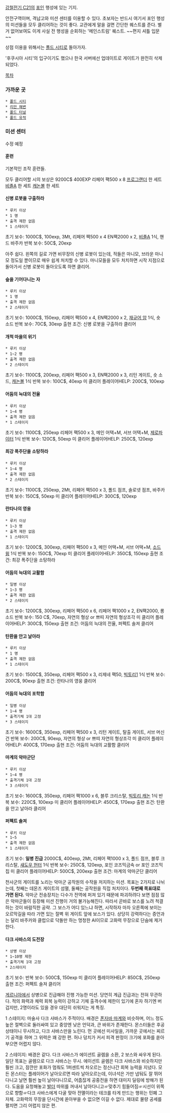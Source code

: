 [[강철전기 C21]]의 [[포인]] 행성에 있는 기지.

안전구역이며, 격납고와 미션 센터를 이용할 수 있다. 초보자는 반드시 여기서 포인 행성의 미션들을 모두 클리어하는 것이 좋다.
교관에게 말을 걸면 간단한 퀘스트를 준다. 별거 없어보여도 이게 사실 전 행성을 순회하는 '메인스트림' 퀘스트. ~~편지 셔틀 입문~~

상점 이용을 위해서는 [[폴드 시티]]로 돌아가자.

'후쿠시아 시티'의 입구이기도 했으나 한국 서버에선 업데이트로 게이트가 완전히 삭제되었다.

[[목차]]
=== 가까운 곳 ===
 * [[폴드 시티]]
 * [[리안 해변]]
 * [[폴드 터널]]
 * [[폴드 유적]]
=== 미션 센터 ===
수정 예정
==== 훈련 ====
기본적인 조작 훈련들.

모두 클리어할 시의 보상은 
9200C$ 400EXP
리페어 팩500 x 8
[[프로그랜더]] 한 세트
[[비졸A]] 한 세트
[[캐논볼]] 한 세트

==== 신병 로봇을 구출하라 ====
 * 루키 이상
 * 1 명
 * 출격 제한 없음
 * 1 스테이지
초기 보수: 1000C$, 100exp, 3Mt, 리페어 팩500 x 4 EN팩2000 x 2, [[비졸A]] 1식, 핸드 바주카
반복 보수: 50C$, 20exp 

아주 쉽다. 왼쪽의 길로 가면 비무장의 신병 로봇이 있는데, 적들은 마니모, 브라운 마니모 정도일 뿐이므로 매우 쉽게 처치할 수 있다. 마니모들을 모두 처치하면 시작 지점으로 돌아가서 신병 로봇이 돌아오도록 하면 클리어.

==== 숲을 기어다니는 자 ====
 * 루키 이상
 * 1 명
 * 출격 제한 없음
 * 2 스테이지
초기 보수: 1000C$, 150exp, 리페어 팩500 x 4, EN팩2000 x 2, [[재규어 암]] 1식, 숏 소드 
반복 보수: 70C$, 30exp 
출현 조건: 신병 로봇을 구출하라 클리어

==== 개척 마을의 위기 ====
 * 루키 이상
 * 1~2 명
 * 출격 제한 없음
 * 2 스테이지
초기 보수: 1100C$, 200exp, 리페어 팩500 x 3, EN팩2000 x 3, 리턴 게이트, 숏 소드, [[캐논볼]] 1식 
반복 보수: 100C$, 40exp
미 클리어 플레이어HELP: 200C$, 100exp

==== 어둠의 늑대의 전율 ====
 * 루키 이상
 * 1~4 명
 * 출격 제한 없음
 * 1 스테이지
초기 보수: 1100C$, 250exp 리페어 팩500 x 3, 메인 어택+M, 서브 어택+M, [[제로파이터]] 1식 
반복 보수: 120C$, 50exp
미 클리어 플레이어HELP: 250C$, 120exp

==== 최강 폭주단을 소탕하라 ====
 * 루키 이상
 * 1~4 명
 * 출격 제한 없음
 * 2 스테이지
초기 보수: 1100C$, 250exp, 2Mt, 리페어 팩500 x 3, 폴드 점프, 솔로넷 점프, 바주카
반복 보수: 150C$, 50exp
미 클리어 플레이어HELP: 300C$, 120exp

==== 란타나의 영웅 ====
 * 루키 이상
 * 1~3 명
 * 출격 제한 없음
 * 1 스테이지
초기 보수: 1200C$, 300exp, 리페어 팩500 x 3, 메인 어택+M, 서브 어택+M, [[소드 윙]] 1식
반복 보수: 150C$, 70exp
미 클리어 플레이어HELP: 350C$, 150exp
출현 조건: 최강 폭주단을 소탕하라

==== 어둠의 늑대의 교활함 ====
 * 일병 이상
 * 1~3 명
 * 출격 제한 없음
 * 2 스테이지
초기 보수: 1200C$, 300exp, 리페어 팩500 x 6, 리페어 팩1000 x 2, EN팩2000, 롱 소드 
반복 보수: 150 C$, 70exp, 자연의 형상 or 쁘띠 자연의 형상조각
미 클리어 플레이어HELP: 300C$, 150exp
출현 조건: 어둠의 늑대의 전율, 퍼펙트 솔져 클리어

==== 탄환을 안고 날아라 ====
 * 루키 이상
 * 1 명
 * 출격 제한 없음
 * 1 스테이지
초기 보수: 1500C$, 350exp, 리페어 팩500 x 3, 리제네 팩50, [[빅토리1]] 1식
반복 보수: 200C$, 90exp
출현 조건: 란타나의 영웅 클리어

{{{#!html
<object classid='clsid:d27cdb6e-ae6d-11cf-96b8-444553540000' codebase='http://download.macromedia.com/pub/shockwave/cabs/flash/swflash.cab#version=9,0,0,0'  id='NFPlayer65015' width='500' height='408'><param name='movie' value='http://serviceapi.nmv.naver.com/flash/NFPlayer.swf?vid=86BEAFF14871177D8C46E82C7F7485B9C9E1&outKey=V12363012385c60d85aae0911b1a8bfa391d402989bbebeb578f20911b1a8bfa391d4' /><param name='wmode' value='transparent' /><param name='allowScriptAccess' value='always' /><param name='allowFullScreen' value='true' /><embed src='http://serviceapi.nmv.naver.com/flash/NFPlayer.swf?vid=86BEAFF14871177D8C46E82C7F7485B9C9E1&outKey=V12363012385c60d85aae0911b1a8bfa391d402989bbebeb578f20911b1a8bfa391d4' wmode='transparent' width='500' height='408' allowScriptAccess='always' name='NFPlayer65015' id='NFPlayer65015' allowFullScreen='true' type='application/x-shockwave-flash' /></object>
}}}

==== 어둠의 늑대의 포학함 ====
 * 일병 이상
 * 1~4 명
 * 출격기체 1대 고정
 * 3 스테이지
초기 보수: 1600C$, 350exp, 리페어 팩500 x 3, 리턴 게이트, 탈출 게이트, 서브 머신건
반복 보수: 200C$, 90exp, 자연의 형상 or 쁘띠 자연의 형상조각
미 클리어 플레이어HELP: 400C$, 170exp
출현 조건: 어둠의 늑대의 교활함 클리어

{{{#!html
<object classid='clsid:d27cdb6e-ae6d-11cf-96b8-444553540000' codebase='http://download.macromedia.com/pub/shockwave/cabs/flash/swflash.cab#version=9,0,0,0'  id='NFPlayer23246' width='500' height='408'><param name='movie' value='http://serviceapi.nmv.naver.com/flash/NFPlayer.swf?vid=EADD83A84141B274F90BD21FD8EEB1096004&outKey=V12532380b457d06c174a6f706ac10e8ac6862a92d2222ec19aee6f706ac10e8ac686' /><param name='wmode' value='transparent' /><param name='allowScriptAccess' value='always' /><param name='allowFullScreen' value='true' /><embed src='http://serviceapi.nmv.naver.com/flash/NFPlayer.swf?vid=EADD83A84141B274F90BD21FD8EEB1096004&outKey=V12532380b457d06c174a6f706ac10e8ac6862a92d2222ec19aee6f706ac10e8ac686' wmode='transparent' width='500' height='408' allowScriptAccess='always' name='NFPlayer23246' id='NFPlayer23246' allowFullScreen='true' type='application/x-shockwave-flash' /></object>
}}}

==== 마계의 악마군단 ====
 * 루키 이상
 * 1~4 명
 * 출격기체 1대 고정
 * 3 스테이지
초기 보수: 1600C$, 350exp, 리페어 팩1000 x 6, 블루 크리스탈, [[빅토리 캐논]] 1식
반복 보수: 220C$, 100exp
미 클리어 플레이어HELP: 450C$, 170exp
출현 조건: 탄환을 안고 날아라 클리어

==== 퍼펙트 솔져 ====
 * 루키 이상
 * 1~5
 * 출격 제한 없음
 * 1 스테이지
초기 보수: '''일병 진급''' 2000C$, 400exp, 2Mt, 리페어 팩1000 x 3, 폴드 점프, 블루 크리스탈, [[섀도우 헌터]] 1식
반복 보수: 250C$, 120exp, 포인 코즈믹금속 or 포인 코즈믹칩
미 클리어 플레이어HELP: 500C$, 200exp
출현 조건: 마계의 악마군단 클리어

{{{#!html
<object classid='clsid:d27cdb6e-ae6d-11cf-96b8-444553540000' codebase='http://download.macromedia.com/pub/shockwave/cabs/flash/swflash.cab#version=9,0,0,0'  id='NFPlayer99462' width='500' height='408'><param name='movie' value='http://serviceapi.nmv.naver.com/flash/NFPlayer.swf?vid=3E3D4BF9F66ACBCAFF4BBB16F34AC9175D92&outKey=V126ead330f9de4a2f8c129717e6f14f6a6fa5d6c1a886dccebbd29717e6f14f6a6fa' /><param name='wmode' value='transparent' /><param name='allowScriptAccess' value='always' /><param name='allowFullScreen' value='true' /><embed src='http://serviceapi.nmv.naver.com/flash/NFPlayer.swf?vid=3E3D4BF9F66ACBCAFF4BBB16F34AC9175D92&outKey=V126ead330f9de4a2f8c129717e6f14f6a6fa5d6c1a886dccebbd29717e6f14f6a6fa' wmode='transparent' width='500' height='408' allowScriptAccess='always' name='NFPlayer99462' id='NFPlayer99462' allowFullScreen='true' type='application/x-shockwave-flash' /></object>
}}}

천사군의 게이트를 노리는 악마군 공작원의 수작을 저지하는 미션.
목표는 2가지로 나뉘는데, 첫째는 데몬즈 게이트의 섬멸, 둘째는 공작원을 직접 처치이다. '''두번째 목표대로 가면 된다.''' 악마군 전송장치는 다수가 전역에 퍼져 있기 때문에 파괴하려다 보면 점점 많은 악마군들이 등장해 미션 진행이 거의 불가능해진다. 따라서 곧바로 보스를 노려 척결하는 것이 바람직한 공략. 그 보스가 어디 있느냐 하면, 시작하자 마자 오른쪽에 보이는 오르막길을 따라 가면 있는 절벽 위 게이트 앞에 보스가 있다. 상당히 강력하다는 증언과는 달리 바주카와 클럽으로 닥돌만 하는 멍청한 AI이므로 고화력 무장으로 단숨에 제거한다.

==== 다크 사바스의 도전장 ====
 * 상병 이상
 * 1~10명 제한
 * 출격기체 1대 고정
 * 2스테이지
초기 보수: 
반복 보수: 500C$, 150exp
미 클리어 플레이어HELP: 850C$, 250exp
출현 조건: 퍼펙트 솔져 클리어

[[게르니아]]에서 상병으로 진급해야 진행 가능한 미션. 당연히 계급 진급과는 전혀 무관하다. 적의 화력과 체력 회복 능력이 강하고 기체 출격수에 제한이 있기에 혼자 하기엔 버겁지만, 2명이라도 있을 경우 대단히 쉬워지는 게 특징.

1 스테이지:
마술사 다크 사바스가 주적이다. 배경은 [[폰자바 마계]]와 비슷하며, 어느 정도 높은 절벽으로 둘러싸여 있고 중앙엔 낮은 언덕과, 큰 바위가 존재한다. 몬스터들은 후공 상태이니 무시하고, 다크 사바스만을 노린다. 먼 곳에선 미사일을, 가까운 곳에서는 찌르기 공격을 하며 그 위력은 꽤 강한 편. 허나 덩치가 커서 피격 판정이 크기에 포화를 쏟아 부으면 어렵지 않다.

2 스테이지:
배경은 같다. 다크 사바스가 에이션트 골렘을 소환, 2 보스와 싸우게 된다. 일단 목표는 골렘으로 다크 사바스는 무시. 에이션트 골렘은 다크 사바스와 비슷하지만 훨씬 크고, 잠깐만 포화가 멈춰도 1퍼센트씩 차오르는 정신나간 회복 능력을 지녔다. 모든 몬스터는 플레이어가 날아오르면 따라 날아오르는데, 이녀석은 가만 냅둬도 잘 뛰어다니고 날면 훨씬 높이 날아다니므로, 어줍잖게 공중전을 하면 대미지 딜링에 방해가 된다. 도움을 요청해놓고 [[발더]] 따위를 꺼내서 날아다니고☞맞추기 힘들어짐☞시선이 위쪽으로 향함☞다크 사바스에게 다굴 맞아 전멸이라는 테크를 타게 만드는 행위는 민폐 그 자체. 고화력의 무장을 단시간에 쏟아부을 수 없으면 이길 수 없다. 제대로 물량 공세를 펼치면 그리 어렵지 않은 편.
